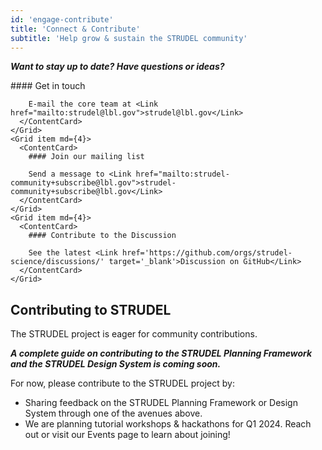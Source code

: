 ```yaml
---
id: 'engage-contribute'
title: 'Connect & Contribute'
subtitle: 'Help grow & sustain the STRUDEL community'
---
```


<Hero>

***Want to stay up to date? Have questions or ideas?***

<Grid container spacing={4}>
    <Grid item md={4}>
      <ContentCard>
        #### Get in touch

        E-mail the core team at <Link href="mailto:strudel@lbl.gov">strudel@lbl.gov</Link>
      </ContentCard>
    </Grid>
    <Grid item md={4}>
      <ContentCard>
        #### Join our mailing list

        Send a message to <Link href="mailto:strudel-community+subscribe@lbl.gov">strudel-community+subscribe@lbl.gov</Link>
      </ContentCard>
    </Grid>
    <Grid item md={4}>
      <ContentCard>
        #### Contribute to the Discussion

        See the latest <Link href='https://github.com/orgs/strudel-science/discussions/' target='_blank'>Discussion on GitHub</Link>
      </ContentCard>
    </Grid>
  </Grid>

</Hero>

<PageContainer>


## Contributing to STRUDEL
The STRUDEL project is eager for community contributions. 

***A complete guide on contributing to the STRUDEL Planning Framework and the STRUDEL Design System is coming soon.***

For now, please contribute to the STRUDEL project by:

- Sharing feedback on the STRUDEL Planning Framework or Design System through one of the avenues above. 
- We are planning tutorial workshops & hackathons for Q1 2024. Reach out or visit our <Link href='/engage/events'>Events</Link> page to learn about joining!
</PageContainer>